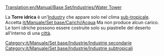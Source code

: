 [[Translation:en/Manual/Base Set/Industries/Water Tower]]

{{it/Manuale/Set base/Industrie/MenuInd|nome=Torre idrica
|immagine=en/Manual/Base Set/Industries/Water tower.png
|climi=[[it/Manuale/Clima#sub-tropicale|Sub-tropicale]]
|accetta=[[it/Manuale/Set base/Carichi/Acqua]]
|produce=Nulla
}}

La  '''Torre idrica''' è un'[[en/Manual/Industries|Industry]] che appare solo nel clima [[it/Manuale/Clima#sub-tropicale|sub-tropicale]]. Accetta [[it/Manuale/Set base/Carichi/Acqua]] Ma non produce alcun carico. Le torri idriche possono essere costruite solo su piastrelle del deserto all'interno di una [[it/Manuale/Città|città]].

{{it/Manuale/Set base/Industrie/Navbox Industrie}}

[[Category:it/Manuale/Set base/Industrie/Industrie secondarie]]
[[Category:it/Manuale/Set base/Industrie/Industrie subtropicali]]
